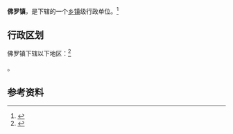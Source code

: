 {{中国乡级行政区|46/90/27/108/000}}

'''佛罗镇'''，是{{PRC admin/fullname|46/90/27/108/000|3}}下辖的一个[[乡镇|乡镇]]级行政单位。<ref>{{PRC admin/ref sgc|{{PRC admin/parent|46/90/27/108/000}}}}</ref>

== 行政区划 ==

佛罗镇下辖以下地区：<ref>{{PRC admin/ref sgc|46/90/27/108/000}}</ref>

{{PRC admin/children|46/90/27/108/000}}。

== 参考资料 ==

{{reflist}}

{{行政区划小作品}}
{{PRC admin/navcat|46/90/27/108/000}}